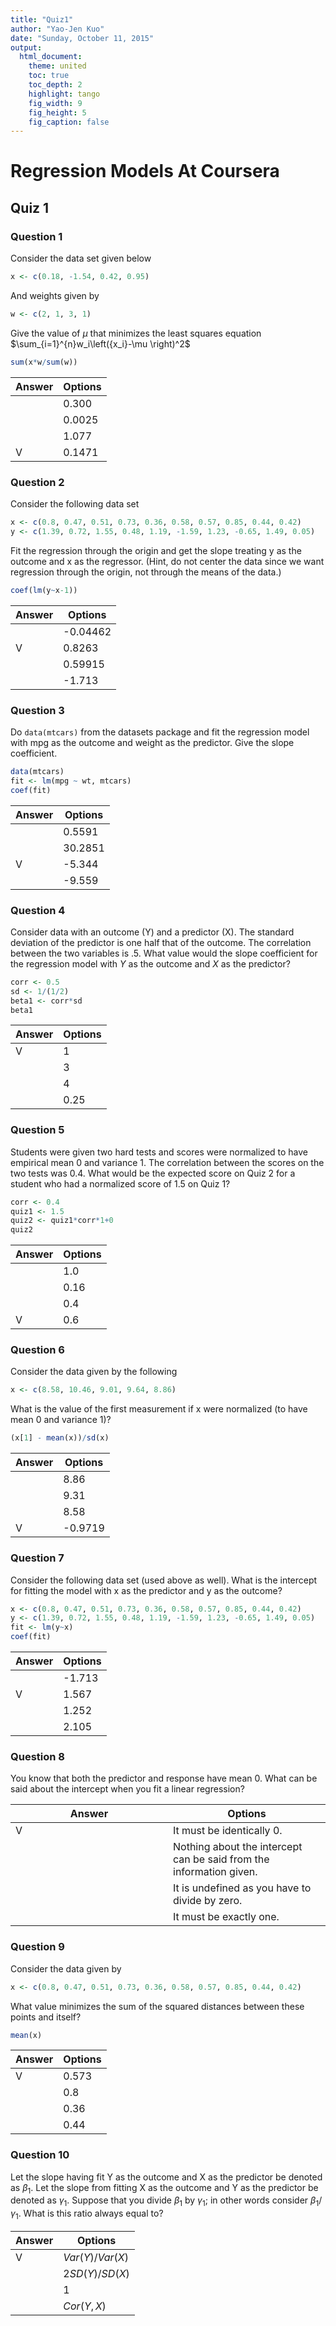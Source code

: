 ```yaml
---
title: "Quiz1"
author: "Yao-Jen Kuo"
date: "Sunday, October 11, 2015"
output:
  html_document:
    theme: united
    toc: true
    toc_depth: 2
    highlight: tango
    fig_width: 9
    fig_height: 5
    fig_caption: false
---
```


# Regression Models At Coursera

## Quiz 1

### Question 1

Consider the data set given below

```r
x <- c(0.18, -1.54, 0.42, 0.95)
```

And weights given by

```r
w <- c(2, 1, 3, 1)
```

Give the value of $\mu$ that minimizes the least squares equation $\sum_{i=1}^{n}w_i\left({x_i}-\mu \right)^2$

```r
sum(x*w/sum(w))
```

Answer  | Options
------- | -------
|  | 0.300 
|  | 0.0025
|  | 1.077
V | 0.1471

### Question 2

Consider the following data set

```r
x <- c(0.8, 0.47, 0.51, 0.73, 0.36, 0.58, 0.57, 0.85, 0.44, 0.42)
y <- c(1.39, 0.72, 1.55, 0.48, 1.19, -1.59, 1.23, -0.65, 1.49, 0.05)
```

Fit the regression through the origin and get the slope treating y as the outcome and x as the regressor. (Hint, do not center the data since we want regression through the origin, not through the means of the data.)

```r
coef(lm(y~x-1))
```

Answer  | Options
------- | -------
|  | -0.04462 
V  | 0.8263
|  | 0.59915
|  | -1.713

### Question 3

Do `data(mtcars)` from the datasets package and fit the regression model with mpg as the outcome and weight as the predictor. Give the slope coefficient.

```r
data(mtcars)
fit <- lm(mpg ~ wt, mtcars)
coef(fit)
```

Answer  | Options
------- | -------
|  | 0.5591 
|  | 30.2851
V  | -5.344
|  | -9.559

### Question 4

Consider data with an outcome (Y) and a predictor (X). The standard deviation of the predictor is one half that of the outcome. The correlation between the two variables is .5. What value would the slope coefficient for the regression model with $Y$ as the outcome and $X$ as the predictor?

```r
corr <- 0.5
sd <- 1/(1/2)
beta1 <- corr*sd
beta1
```

Answer  | Options
------- | -------
V  | 1
|  | 3
|  | 4
|  | 0.25

### Question 5

Students were given two hard tests and scores were normalized to have empirical mean 0 and variance 1. The correlation between the scores on the two tests was 0.4. What would be the expected score on Quiz 2 for a student who had a normalized score of 1.5 on Quiz 1?

```r
corr <- 0.4
quiz1 <- 1.5
quiz2 <- quiz1*corr*1+0
quiz2
```

Answer  | Options
------- | -------
|  | 1.0
|  | 0.16
|  | 0.4
V  | 0.6

### Question 6

Consider the data given by the following

```r
x <- c(8.58, 10.46, 9.01, 9.64, 8.86)
```

What is the value of the first measurement if x were normalized (to have mean 0 and variance 1)?

```r
(x[1] - mean(x))/sd(x)
```

Answer  | Options
------- | -------
|  | 8.86
|  | 9.31
|  | 8.58
V  | -0.9719

### Question 7

Consider the following data set (used above as well). What is the intercept for fitting the model with x as the predictor and y as the outcome?

```r
x <- c(0.8, 0.47, 0.51, 0.73, 0.36, 0.58, 0.57, 0.85, 0.44, 0.42)
y <- c(1.39, 0.72, 1.55, 0.48, 1.19, -1.59, 1.23, -0.65, 1.49, 0.05)
fit <- lm(y~x)
coef(fit)
```

Answer  | Options
------- | -------
|  | -1.713
V  | 1.567
|  | 1.252
|  | 2.105

### Question 8

You know that both the predictor and response have mean 0. What can be said about the intercept when you fit a linear regression?

Answer  | Options
------- | -------
V  | It must be identically 0.
|  | Nothing about the intercept can be said from the information given.
|  | It is undefined as you have to divide by zero.
|  | It must be exactly one.

### Question 9

Consider the data given by

```r
x <- c(0.8, 0.47, 0.51, 0.73, 0.36, 0.58, 0.57, 0.85, 0.44, 0.42)
```

What value minimizes the sum of the squared distances between these points and itself?

```r
mean(x)
```

Answer  | Options
------- | -------
V  | 0.573
|  | 0.8
|  | 0.36
|  | 0.44

### Question 10

Let the slope having fit Y as the outcome and X as the predictor be denoted as $\beta_1$. Let the slope from fitting X as the outcome and Y as the predictor be denoted as $\gamma_1$. Suppose that you divide $\beta_1$ by $\gamma_1$; in other words consider ${\beta_1}/{\gamma_1}$. What is this ratio always equal to?

Answer  | Options
------- | -------
V  | $Var(Y)/Var(X)$
|  | $2SD(Y)/SD(X)$
|  | 1
|  | $Cor(Y, X)$